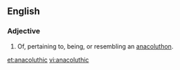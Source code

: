 ==English==

===Adjective===
{{en-adj|-}}

# Of, pertaining to, being, or resembling an [[anacoluthon]].

[[et:anacoluthic]]
[[vi:anacoluthic]]